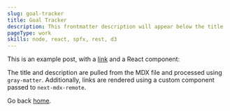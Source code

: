 ```yaml
---
slug: goal-tracker
title: Goal Tracker
description: This frontmatter description will appear below the title
pageType: work
skills: node, react, spfx, rest, d3
---
```


This is an example post, with a [link](https://nextjs.org) and a React component:

The title and description are pulled from the MDX file and processed using `gray-matter`. Additionally, links are rendered using a custom component passed to `next-mdx-remote`.

<ImageOpt path='goal-tracker.png' sizeSet='mid' />

Go back [home](/).
